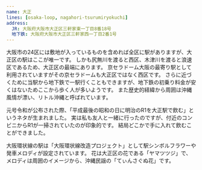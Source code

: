 ```yaml
---
name: 大正
lines: [osaka-loop, nagahori-tsurumiryokuchi]
address:
  JR: 大阪府大阪市大正区三軒家東一丁目8番18号
  地下鉄: 大阪府大阪市大正区三軒家西一丁目2番1号
---
```



大阪市の24区には敷地が入っているものを含めれば全区に駅がありますが、大正区の駅はここが唯一です。
しかも尻無川を渡ると西区、木津川を渡ると浪速区であるため、大正区の最端にあります。
京セラドーム大阪の最寄り駅として利用されていますがその京セラドームも大正区ではなく西区です。
さらに近づくために当駅から地下鉄で一駅行くこともできますが、地下鉄の初乗り料金が安くはないためここから歩く人が多いようです。
また歴史的経緯から周囲は沖縄風情が漂い、リトル沖縄と呼ばれています。

元号令和が公布された際、「平成最後の昭和の日に明治のR1を大正駅で飲む」というネタが生まれました。
実は私も友人と一緒に行ったのですが、付近のコンビニからR1が一掃されていたのが印象的です。
結局どこかで手に入れて飲むことができました。

大阪環状線の駅は「大阪環状線改造プロジェクト」として駅シンボルフラワーや発車メロディが設定されています。
花は大正区の花である「ヤマツツジ」で、メロディは周囲のイメージから、沖縄民謡の「てぃんさぐぬ花」です。
